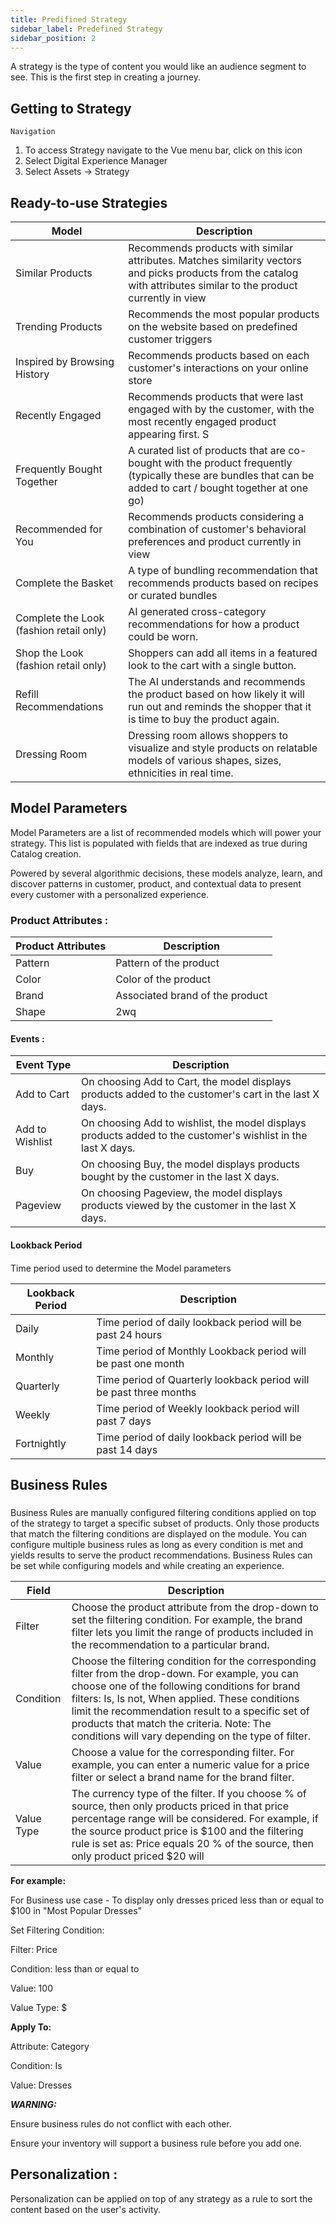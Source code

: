 ```yaml
---
title: Predifined Strategy
sidebar_label: Predefined Strategy
sidebar_position: 2
---
```


<head>
  <title>Predefined Strategy</title>
  <meta
    name="description"
    content="Read this guide to learn how to get Swiper.js for Angular set up in your Ionic Framework application for a modern touch slider component."
  />
</head>

A strategy is the type of content you would like an audience segment to see. This is the first step in creating a journey.

## Getting to Strategy

`Navigation`

1. To access Strategy navigate to the Vue menu bar, click on this icon
2. Select Digital Experience Manager
3. Select Assets -\> Strategy

## Ready-to-use Strategies

| **Model**                               | **Description**                                                                                                                                                      |
| --------------------------------------- | -------------------------------------------------------------------------------------------------------------------------------------------------------------------- |
| Similar Products                        | Recommends products with similar attributes. Matches similarity vectors and picks products from the catalog with attributes similar to the product currently in view |
| Trending Products                       | Recommends the most popular products on the website based on predefined customer triggers                                                                            |
| Inspired by Browsing History            | Recommends products based on each customer's interactions on your online store                                                                                       |
| Recently Engaged                        | Recommends products that were last engaged with by the customer, with the most recently engaged product appearing first. S                                           |
| Frequently Bought Together              | A curated list of products that are co-bought with the product frequently (typically these are bundles that can be added to cart / bought together at one go)        |
| Recommended for You                     | Recommends products considering a combination of customer's behavioral preferences and product currently in view                                                     |
| Complete the Basket                     | A type of bundling recommendation that recommends products based on recipes or curated bundles                                                                       |
| Complete the Look (fashion retail only) | AI generated cross-category recommendations for how a product could be worn.                                                                                         |
| Shop the Look (fashion retail only)     | Shoppers can add all items in a featured look to the cart with a single button.                                                                                      |
| Refill Recommendations                  | The AI understands and recommends the product based on how likely it will run out and reminds the shopper that it is time to buy the product again.                  |
| Dressing Room                           | Dressing room allows shoppers to visualize and style products on relatable models of various shapes, sizes, ethnicities in real time.                                |

## Model Parameters

Model Parameters are a list of recommended models which will power your strategy. This list is populated with fields that are indexed as true during Catalog creation.

Powered by several algorithmic decisions, these models analyze, learn, and discover patterns in customer, product, and contextual data to present every customer with a personalized experience.

### Product Attributes :

| **Product Attributes** | **Description**                 |
| ---------------------- | ------------------------------- |
| Pattern                | Pattern of the product          |
| Color                  | Color of the product            |
| Brand                  | Associated brand of the product |
| Shape                  | 2wq                             |

#### Events :

| **Event Type**  | **Description**                                                                                               |
| --------------- | ------------------------------------------------------------------------------------------------------------- |
| Add to Cart     | On choosing Add to Cart, the model displays products added to the customer's cart in the last X days.         |
| Add to Wishlist | On choosing Add to wishlist, the model displays products added to the customer's wishlist in the last X days. |
| Buy             | On choosing Buy, the model displays products bought by the customer in the last X days.                       |
| Pageview        | On choosing Pageview, the model displays products viewed by the customer in the last X days.                  |

#### **Lookback Period**

####

Time period used to determine the Model parameters

| **Lookback Period** | **Description**                                                    |
| ------------------- | ------------------------------------------------------------------ |
| Daily               | Time period of daily lookback period will be past 24 hours         |
| Monthly             | Time period of Monthly Lookback period will be past one month      |
| Quarterly           | Time period of Quarterly lookback period will be past three months |
| Weekly              | Time period of Weekly lookback period will past 7 days             |
| Fortnightly         | Time period of daily lookback period will be past 14 days          |

## Business Rules

###

Business Rules are manually configured filtering conditions applied on top of the strategy to target a specific subset of products. Only those products that match the filtering conditions are displayed on the module. You can configure multiple business rules as long as every condition is met and yields results to serve the product recommendations. Business Rules can be set while configuring models and while creating an experience.

| **Field**  | **Description**                                                                                                                                                                                                                                                                                                                                                  |
| ---------- | ---------------------------------------------------------------------------------------------------------------------------------------------------------------------------------------------------------------------------------------------------------------------------------------------------------------------------------------------------------------- |
| Filter     | Choose the product attribute from the drop-down to set the filtering condition. For example, the brand filter lets you limit the range of products included in the recommendation to a particular brand.                                                                                                                                                         |
| Condition  | Choose the filtering condition for the corresponding filter from the drop-down. For example, you can choose one of the following conditions for brand filters: Is, Is not, When applied. These conditions limit the recommendation result to a specific set of products that match the criteria. Note: The conditions will vary depending on the type of filter. |
| Value      | Choose a value for the corresponding filter. For example, you can enter a numeric value for a price filter or select a brand name for the brand filter.                                                                                                                                                                                                          |
| Value Type | The currency type of the filter. If you choose % of source, then only products priced in that price percentage range will be considered. For example, if the source product price is $100 and the filtering rule is set as: Price equals 20 % of the source, then only product priced $20 will                                                                   |

**For example:**

For Business use case - To display only dresses priced less than or equal to $100 in "Most Popular Dresses"

Set Filtering Condition:

Filter: Price

Condition: less than or equal to

Value: 100

Value Type: $

**Apply To:**

Attribute: Category

Condition: Is

Value: Dresses

**_WARNING:_**

Ensure business rules do not conflict with each other.

Ensure your inventory will support a business rule before you add one.

## Personalization :

Personalization can be applied on top of any strategy as a rule to sort the content based on the user's activity.
